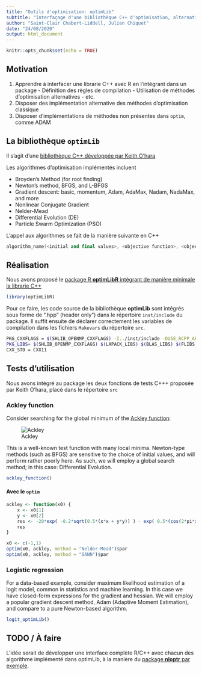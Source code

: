```yaml
---
title: "Outils d'optimisation: optimLib"
subtitle: "Interfaçage d'une bibliothèque C++ d'optimisation, alternative à `optim`"
author: "Saint-Clair Chabert-Liddell, Julien Chiquet"
date: "24/08/2020"
output: html_document
---
```


```r
knitr::opts_chunk$set(echo = TRUE)
```


## Motivation

  1. Apprendre à interfacer une librarie C++ avec R en l'intégrant dans un package
    - Définition des règles de compilation
    - Utilisation de méthodes d'optimisation alternatives
    - etc.
  2. Disposer des implémentation alternative des méthodes d'optimisation classique 
  3. Disposer d'implémentations de méthodes non présentes dans `optim`, comme ADAM

## La bibliothèque `optimLib`

Il s'agit d'une [bibliothèque C++ développée par Keith O'hara ](https://github.com/kthohr/optim)

Les algorithmes d'optimisation implémentés incluent

* Broyden's Method (for root finding)
* Newton's method, BFGS, and L-BFGS
* Gradient descent: basic, momentum, Adam, AdaMax, Nadam, NadaMax, and more
* Nonlinear Conjugate Gradient
* Nelder-Mead
* Differential Evolution (DE)
* Particle Swarm Optimization (PSO)

L'appel aux algorithmes se fait de la manière suivante en C++

```cpp
algorithm_name(<initial and final values>, <objective function>, <objective function data>);
```
  
## Réalisation

Nous avons proposé le [package R **optimLibR** intégrant de manière minimale la librarie C++](https://github.com/StateOfTheR/optimLibR)

```r
library(optimLibR)
```

Pour ce faire, les code source de la bibliothèque **optimLib** sont intégrés sous forme de ".hpp" (header only") dans le répertoire `inst/include` du package. Il suffit ensuite de déclarer correctement les variables de compilation dans les fichiers `Makevars` du répertoire ` src`.

```bash
PKG_CXXFLAGS = $(SHLIB_OPENMP_CXXFLAGS) -I../inst/include -DUSE_RCPP_ARMADILLO
PKG_LIBS= $(SHLIB_OPENMP_CXXFLAGS) $(LAPACK_LIBS) $(BLAS_LIBS) $(FLIBS)
CXX_STD = CXX11
```

## Tests d'utilisation

Nous avons intégré au package les deux fonctions de tests C+++ proposée par Keith O'hara, placé dans le répertoire `src`

### Ackley function

Consider searching for the global minimum of the [Ackley function](https://en.wikipedia.org/wiki/Ackley_function):

![Ackley](ackley_fn_3d.png)

This is a well-known test function with many local minima. Newton-type methods (such as BFGS) are sensitive to the choice of initial values, and will perform rather poorly here. As such, we will employ a global search method; in this case: Differential Evolution.


```r
ackley_function()
```

#### Avec le `optim`

```r
ackley <- function(x0) {
    x <- x0[1]
    y <- x0[2]
    res <- -20*exp( -0.2*sqrt(0.5*(x*x + y*y)) ) - exp( 0.5*(cos(2*pi*x) + cos(2*pi*y)) ) + 20 + exp(1)
    res
}

x0 <- c(-1,1)
optim(x0, ackley, method = "Nelder-Mead")$par
optim(x0, ackley, method = "SANN")$par
```

### Logistic regression

For a data-based example, consider maximum likelihood estimation of a logit model, common in statistics and machine learning. In this case we have closed-form expressions for the gradient and hessian. We will employ a popular gradient descent method, Adam (Adaptive Moment Estimation), and compare to a pure Newton-based algorithm.

```r
logit_optimLib()
```

## TODO / À faire

L'idée serait de développer une interface complète R/C++ avec chacun des algorithme implémenté dans optimLib, à la manière du [package **nloptr** par exemple](https://cran.r-project.org/web/packages/nloptr/index.html).



